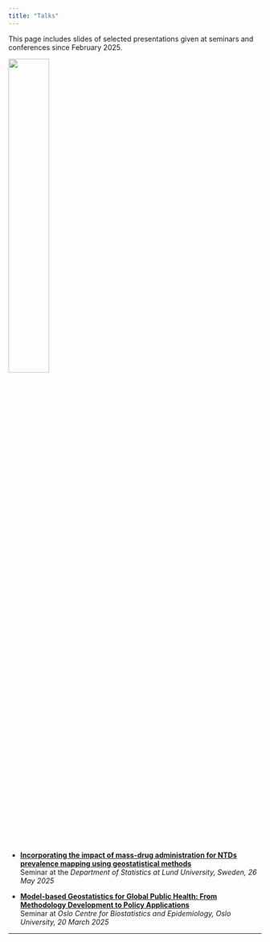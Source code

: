 ```yaml
---
title: "Talks"
---
```


This page includes slides of selected presentations given at seminars and conferences since February 2025.

![](figures/semiar.jpg){width="40%"}

-   [**Incorporating the impact of mass-drug administration for NTDs prevalence mapping using geostatistical methods**](Lund2025.qmd)\
    Seminar at the *Department of Statistics at Lund University, Sweden, 26 May 2025*


-   [**Model-based Geostatistics for Global Public Health: From Methodology Development to Policy Applications**](Birmingham%20(20%20Feb%202025).qmd)\
    Seminar at *Oslo Centre for Biostatistics and Epidemiology, Oslo University, 20 March 2025*

------------------------------------------------------------------------
